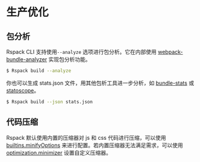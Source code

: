 # 生产优化

## 包分析

Rspack CLI 支持使用`--analyze` 选项进行包分析。它在内部使用 [webpack-bundle-analyzer](https://www.npmjs.com/package/webpack-bundle-analyzer) 实现包分析功能。

```sh
$ Rspack build --analyze
```

你也可以生成 stats.json 文件，用其他包析工具进一步分析，如 [bundle-stats](https://github.com/relative-ci/bundle-stats) 或 [statoscope](https://statoscope.tech/)。

```sh
$ Rspack build --json stats.json
```

## 代码压缩

Rspack 默认使用内置的压缩器对 js 和 css 代码进行压缩，可以使用 [builtins.minifyOptions](config/builtins#builtinsminifyoptions) 来进行配置。若内置压缩器无法满足需求，可以使用 [optimization.minimizer](config/optimization#optimizationminimizer) 设置自定义压缩器。
